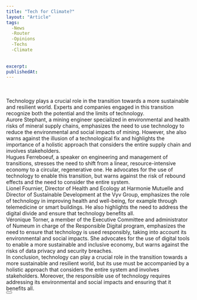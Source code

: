 ```yaml
---
title: "Tech for Climate?"
layout: "Article"
tags:
  -News
  -Router
  -Opinions
  -Techs
  -Climate
  
  
excerpt:
publishedAt:
---
```

<br/>
<Youtube id= "FNvT-0f_11Q"/>
<br/>
Technology plays a crucial role in the transition towards a more sustainable and resilient world. Experts and companies engaged in this transition recognize both the potential and the limits of technology.
<br/>
Aurore Stephant, a mining engineer specialized in environmental and health risks of mineral supply chains, emphasizes the need to use technology to reduce the environmental and social impacts of mining. 
However, she also warns against the illusion of a technological fix and highlights the importance of a holistic approach that considers the entire supply chain and involves stakeholders.
<br/>
Hugues Ferreboeuf, a speaker on engineering and management of transitions, stresses the need to shift from a linear, resource-intensive economy to a circular, regenerative one. 
He advocates for the use of technology to enable this transition, but warns against the risk of rebound effects and the need to consider the entire system.
<br/>
Lionel Fournier, Director of Health and Ecology at Harmonie Mutuelle and Director of Sustainable Development at the Vyv Group, emphasizes the role of technology in improving health and well-being, for example through telemedicine or smart buildings. 
He also highlights the need to address the digital divide and ensure that technology benefits all.
<br/>
Véronique Torner, a member of the Executive Committee and administrator of Numeum in charge of the Responsible Digital program, emphasizes the need to ensure that technology is used responsibly, taking into account its environmental and social impacts. 
She advocates for the use of digital tools to enable a more sustainable and inclusive economy, but warns against the risks of data privacy and security breaches.
<br/>
In conclusion, technology can play a crucial role in the transition towards a more sustainable and resilient world, but its use must be accompanied by a holistic approach that considers the entire system and involves stakeholders. 
Moreover, the responsible use of technology requires addressing its environmental and social impacts and ensuring that it benefits all.
<br/>
<Button
  address="https://www.youtube.com/watch?v=FNvT-0f_11Q"
  text="Youtube"
/>